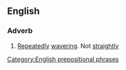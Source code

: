 ==English==

===Adverb===
{{en-adv|-|pos=[[from]] [[side]] to [[side]]}}

# [[repeatedly|Repeatedly]] [[wavering]]. Not [[straightly]]

[[Category:English prepositional phrases]]